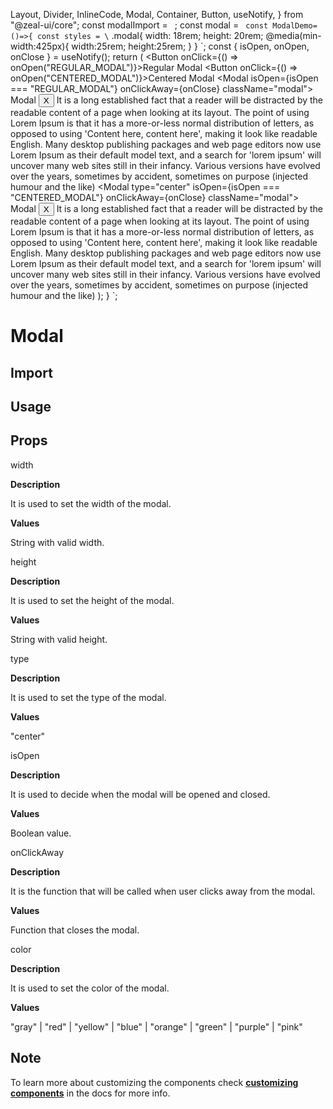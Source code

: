   Layout,
  Divider,
  InlineCode,
  Modal,
  Container,
  Button,
  useNotify,
} from "@zeal-ui/core";
const modalImport = `
`;
const modal = `
const ModalDemo=()=>{
    const styles = \`
        .modal{
            width: 18rem;
            height: 20rem;
            @media(min-width:425px){
                width:25rem;
                height:25rem;
            }
        }
    \`;
    const { isOpen, onOpen, onClose } = useNotify();
    return (
        <Container type="col" customStyles={styles}>
            <Button onClick={() => onOpen("REGULAR_MODAL")}>Regular Modal</Button>
            <Button onClick={() => onOpen("CENTERED_MODAL")}>Centered Modal</Button>
            <Modal isOpen={isOpen === "REGULAR_MODAL"} onClickAway={onClose} className="modal">
                <Container type="row" rowBetween colCenter>
                    <Text type="subHeading">Modal</Text>
                    <Button onClick={onClose}>X</Button>
                </Container>
                <Text>
                    It is a long established fact that a reader will be
                    distracted by the readable content of a page when looking at
                    its layout. The point of using Lorem Ipsum is that it has a
                    more-or-less normal distribution of letters, as opposed to
                    using 'Content here, content here', making it look like
                    readable English. Many desktop publishing packages and web
                    page editors now use Lorem Ipsum as their default model
                    text, and a search for 'lorem ipsum' will uncover many web
                    sites still in their infancy. Various versions have evolved
                    over the years, sometimes by accident, sometimes on purpose
                    (injected humour and the like)
                </Text>
            </Modal>
            <Modal type="center" isOpen={isOpen === "CENTERED_MODAL"} onClickAway={onClose} className="modal">
                <Container type="row" rowBetween colCenter>
                    <Text type="subHeading">Modal</Text>
                    <Button onClick={onClose}>X</Button>
                </Container>
                <Text>
                    It is a long established fact that a reader will be
                    distracted by the readable content of a page when looking at
                    its layout. The point of using Lorem Ipsum is that it has a
                    more-or-less normal distribution of letters, as opposed to
                    using 'Content here, content here', making it look like
                    readable English. Many desktop publishing packages and web
                    page editors now use Lorem Ipsum as their default model
                    text, and a search for 'lorem ipsum' will uncover many web
                    sites still in their infancy. Various versions have evolved
                    over the years, sometimes by accident, sometimes on purpose
                    (injected humour and the like)
                </Text>
            </Modal>
        </Container>
    );
}
`;

<Layout title="Modal">

# Modal

<Divider />

## Import

<CodeSnippet code={modalImport} />

## Usage

<ModalDemo />

<CodeSnippet code={modal} />

## Props

<InlineCode>width</InlineCode>

**Description**

It is used to set the width of the modal.

**Values**

String with valid width.

<Divider />

<InlineCode>height</InlineCode>

**Description**

It is used to set the height of the modal.

**Values**

String with valid height.

<Divider />

<InlineCode>type</InlineCode>

**Description**

It is used to set the type of the modal.

**Values**

"center"

<Divider />

<InlineCode>isOpen</InlineCode>

**Description**

It is used to decide when the modal will be opened and closed.

**Values**

Boolean value.

<Divider />

<InlineCode>onClickAway</InlineCode>

**Description**

It is the function that will be called when user clicks away from the modal.

**Values**

Function that closes the modal.

<Divider />

<InlineCode>color</InlineCode>

**Description**

It is used to set the color of the modal.

**Values**

"gray" | "red" | "yellow" | "blue" | "orange" | "green" | "purple" | "pink"

<Divider />

## Note

To learn more about customizing the components check **[customizing components](/docs/customizing-components)** in the docs for more info.

</Layout>
